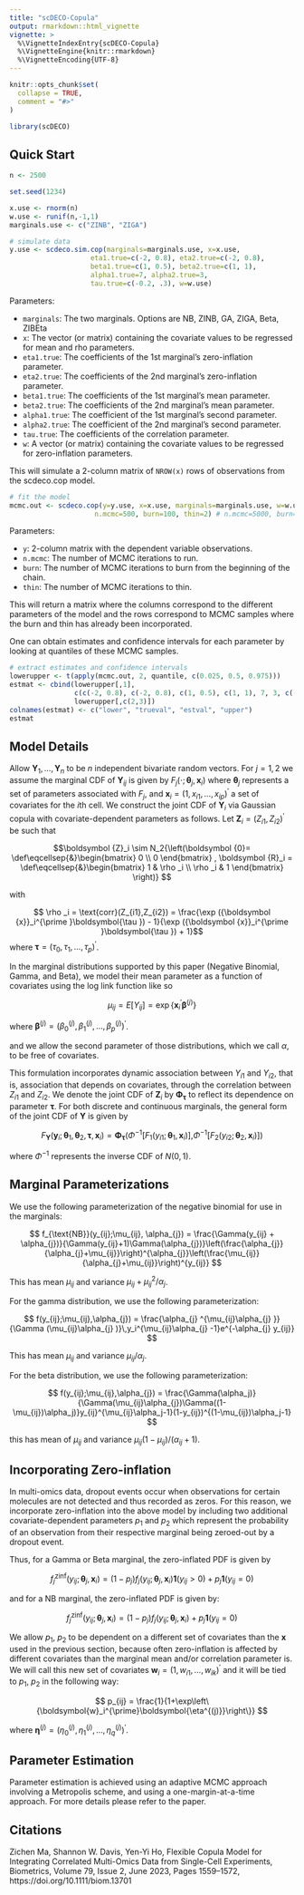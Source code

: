 ```yaml
---
title: "scDECO-Copula"
output: rmarkdown::html_vignette
vignette: >
  %\VignetteIndexEntry{scDECO-Copula}
  %\VignetteEngine{knitr::rmarkdown}
  %\VignetteEncoding{UTF-8}
---
```


```r
knitr::opts_chunk$set(
  collapse = TRUE,
  comment = "#>"
)
```

```r
library(scDECO)
```


## Quick Start



```r
n <- 2500

set.seed(1234)

x.use <- rnorm(n)
w.use <- runif(n,-1,1)
marginals.use <- c("ZINB", "ZIGA")

# simulate data
y.use <- scdeco.sim.cop(marginals=marginals.use, x=x.use,
                    eta1.true=c(-2, 0.8), eta2.true=c(-2, 0.8),
                    beta1.true=c(1, 0.5), beta2.true=c(1, 1),
                    alpha1.true=7, alpha2.true=3,
                    tau.true=c(-0.2, .3), w=w.use)
```

Parameters:

* `marginals`: The two marginals. Options are NB, ZINB, GA, ZIGA, Beta, ZIBEta
* `x`: The vector (or matrix) containing the covariate values to be regressed for mean and rho parameters.
* `eta1.true`: The coefficients of the 1st marginal's zero-inflation parameter. 
* `eta2.true`: The coefficients of the 2nd marginal's zero-inflation parameter. 
* `beta1.true`: The coefficients of the 1st marginal's mean parameter. 
* `beta2.true`: The coefficients of the 2nd marginal's mean parameter. 
* `alpha1.true`: The coefficient of the 1st marginal's second parameter. 
* `alpha2.true`: The coefficient of the 2nd marginal's second parameter.
* `tau.true`: The coefficients of the correlation parameter. 
* `w`: A vector (or matrix) containing the covariate values to be regressed for zero-inflation parameters.

This will simulate a 2-column matrix of `NROW(x)` rows of observations from the scdeco.cop model.


```r
# fit the model
mcmc.out <- scdeco.cop(y=y.use, x=x.use, marginals=marginals.use, w=w.use,
                     n.mcmc=500, burn=100, thin=2) # n.mcmc=5000, burn=1000, thin=10
```

Parameters:

* `y`: 2-column matrix with the dependent variable observations.
* `n.mcmc`: The number of MCMC iterations to run.
* `burn`: The number of MCMC iterations to burn from the beginning of the chain.
* `thin`: The number of MCMC iterations to thin.

This will return a matrix where the columns correspond to the different parameters of the model and the rows correspond to MCMC samples where the burn and thin has already been incorporated. 

One can obtain estimates and confidence intervals for each parameter by looking at quantiles of these MCMC samples.

```r
# extract estimates and confidence intervals
lowerupper <- t(apply(mcmc.out, 2, quantile, c(0.025, 0.5, 0.975)))
estmat <- cbind(lowerupper[,1],
                c(c(-2, 0.8), c(-2, 0.8), c(1, 0.5), c(1, 1), 7, 3, c(-0.2, .3)),
                lowerupper[,c(2,3)])
colnames(estmat) <- c("lower", "trueval", "estval", "upper")
estmat
```


## Model Details

Allow $\boldsymbol {Y}_1,\ldots ,\boldsymbol {Y}_n$ to be $n$ independent bivariate random vectors. For $j=1,2$ we assume the marginal CDF of $\boldsymbol{Y}_{ij}$ is given by $F_j(\cdot ;\boldsymbol{\theta }_j,{\boldsymbol {x}}_i)$ where $\boldsymbol{\theta }_j$ represents a set of parameters associated with $F_j$, and ${\boldsymbol {x}}_i=(1,x_{i1},\ldots ,x_{ip})^{\prime }$ a set of covariates for the $i$th cell. We construct the joint CDF of $\boldsymbol{Y}_i$ via Gaussian copula with covariate-dependent parameters as follows. Let $\boldsymbol {Z}_i=(Z_{i1},Z_{i2})^{\prime }$ be such that 

$$\boldsymbol {Z}_i \sim N_2{\left(\boldsymbol {0}= \def\eqcellsep{&}\begin{bmatrix} 0 \\ 0 \end{bmatrix} , \boldsymbol {R}_i = \def\eqcellsep{&}\begin{bmatrix} 1 & \rho _i \\ \rho _i & 1 \end{bmatrix} \right)} $$

with

$$ \rho _i = \text{corr}(Z_{i1},Z_{i2}) = \frac{\exp ({\boldsymbol {x}}_i^{\prime }\boldsymbol{\tau }) - 1}{\exp ({\boldsymbol {x}}_i^{\prime }\boldsymbol{\tau }) + 1}$$
where $\boldsymbol{\tau }=\left(\tau _0,\tau _1,\ldots ,\tau _p\right)^{\prime }$.


In the marginal distributions supported by this paper (Negative Binomial, Gamma, and Beta), we model their mean parameter as a function of covariates using the log link function like so

$$ \mu _{ij} = E\left[Y_{ij}\right] = \exp\left\{\boldsymbol {x}_i^{\prime }\boldsymbol{\beta}^{(j)}\right\}$$

where $\boldsymbol{\beta}^{(j)}=\left(\beta^{(j)} _0,\beta^{(j)} _1,\ldots ,\beta^{(j)} _p\right)^{\prime }$.

and we allow the second parameter of those distributions, which we call $\alpha$, to be free of covariates.


This formulation incorporates dynamic association between $Y_{i1}$ and $Y_{i2}$, that is, association that depends on covariates, through the correlation between $Z_{i1}$ and $Z_{i2}$. We denote the joint CDF of $\boldsymbol{Z}_{i}$ by $\boldsymbol{\Phi }_{\boldsymbol{\tau }}$ to reflect its dependence on parameter $\boldsymbol{\tau}$. For both discrete and continuous marginals, the general form of the joint CDF of $\boldsymbol{Y}$ is given by

$$F_{\mathbf {Y}}(\mathbf {y}_i;\boldsymbol{\theta }_1,\boldsymbol{\theta }_2,\boldsymbol{\tau },{\mathbf {x}}_i) = \boldsymbol{\Phi }_{\boldsymbol{\tau }}\left(\Phi ^{-1}[F_1(y_{i1};\boldsymbol{\theta }_1,{\mathbf {x}}_i)],\right.\nonumber\left. \Phi ^{-1}[F_2(y_{i2};\boldsymbol{\theta }_2,{\mathbf {x}}_i)]\right)$$

where $\Phi ^{-1}$ represents the inverse CDF of $N(0,1)$.


## Marginal Parameterizations

We use the following parameterization of the negative binomial for use in the marginals:

$$
f_{\text{NB}}(y_{ij};\mu_{ij}, \alpha_{j}) = \frac{\Gamma(y_{ij} + \alpha_{j})}{\Gamma(y_{ij}+1)\Gamma(\alpha_{j})}\left(\frac{\alpha_{j}}{\alpha_{j}+\mu_{ij}}\right)^{\alpha_{j}}\left(\frac{\mu_{ij}}{\alpha_{j}+\mu_{ij}}\right)^{y_{ij}}
$$

This has mean $\mu_{ij}$ and variance $\mu_{ij}+\mu_{ij}^2/\alpha_j$.


For the gamma distribution, we use the following parameterization:

$$
f(y_{ij};\mu_{ij},\alpha_{j}) = \frac{\alpha_{j} ^{\mu_{ij}\alpha_{j} }}{\Gamma (\mu_{ij}\alpha_{j} )}\,y_i^{\mu_{ij}\alpha_{j} -1}e^{-\alpha_{j} y_{ij}}
$$

This has mean $\mu_{ij}$ and variance $\mu_{ij}/\alpha_j$.


For the beta distribution, we use the following parameterization:


$$
f(y_{ij};\mu_{ij},\alpha_{j}) = \frac{\Gamma(\alpha_j)}{\Gamma(\mu_{ij}\alpha_{j})\Gamma((1-\mu_{ij})\alpha_j)}y_{ij}^{\mu_{ij}\alpha_j-1}(1-y_{ij})^{(1-\mu_{ij})\alpha_j-1}
$$

this has mean of $\mu_{ij}$ and variance $\mu_{ij}(1-\mu_{ij})/(\alpha_{ij}+1)$.



## Incorporating Zero-inflation

In multi-omics data, dropout events occur when observations for certain molecules are not detected and thus recorded as zeros. For this reason, we incorporate zero-inflation into the above model by including two additional covariate-dependent parameters $p_1$ and $p_2$ which represent the probability of an observation from their respective marginal being zeroed-out by a dropout event.

Thus, for a Gamma or Beta marginal, the zero-inflated PDF is given by

$$
f^{\text{zinf}}_j(y_{ij};\boldsymbol{\theta }_j,{\mathbf {x}}_i) = (1-p_j)f_j(y_{ij};\boldsymbol{\theta }_j,{\mathbf {x}}_i)\boldsymbol{1}(y_{ij}>0) + p_j\boldsymbol{1}(y_{ij}=0)
$$

and for a NB marginal, the zero-inflated PDF is given by:

$$
f^{\text{zinf}}_j(y_{ij};\boldsymbol{\theta }_j,{\mathbf {x}}_i) = (1-p_j)f_j(y_{ij};\boldsymbol{\theta }_j,{\mathbf {x}}_i) + p_j\boldsymbol{1}(y_{ij}=0)
$$


We allow $p_1$, $p_2$ to be dependent on a different set of covariates than the $\boldsymbol{x}$ used in the previous section, because often zero-inflation is affected by different covariates than the marginal mean and/or correlation parameter is. We will call this new set of covariates ${\boldsymbol {w}}_i=(1,w_{i1},\ldots ,w_{ik})^{\prime }$ and it will be tied to $p_1$, $p_2$ in the following way:

$$
p_{ij} = \frac{1}{1+\exp\left\{\boldsymbol{w}_i^{\prime}\boldsymbol{\eta^{(j)}}\right\}}
$$

where $\boldsymbol{\eta}^{(j)}=\left(\eta^{(j)} _0,\eta^{(j)} _1,\ldots ,\eta^{(j)} _q\right)^{\prime }$.






## Parameter Estimation

Parameter estimation is achieved using an adaptive MCMC approach involving a Metropolis scheme, and using a one-margin-at-a-time approach. For more details please refer to the paper.


## Citations

Zichen Ma, Shannon W. Davis, Yen-Yi Ho, Flexible Copula Model for Integrating Correlated Multi-Omics Data from Single-Cell Experiments, Biometrics, Volume 79, Issue 2, June 2023, Pages 1559–1572, https://doi.org/10.1111/biom.13701






